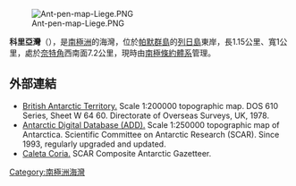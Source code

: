 [[Image:Ant-pen-map-Liege.PNG|thumb]]

{{coord|64|01|07|S|61|52|50|W|display=title}}

'''科里亞灣'''（{{lang-en|Coria Cove}}），是[[南極洲|南極洲]]的海灣，位於[[帕默群島|帕默群島]]的[[列日島|列日島]]東岸，長1.15公里、寬1公里，處於[[奈特角|奈特角]]西南面7.2公里，現時由[[南極條約體系|南極條約體系]]管理。

==外部連結==
* [http://data.aad.gov.au/aadc/mapcat/display_map.cfm?map_id=3198 British Antarctic Territory.] {{Wayback|url=http://data.aad.gov.au/aadc/mapcat/display_map.cfm?map_id=3198 |date=20120612032744 }}  Scale 1:200000 topographic map.  DOS 610 Series, Sheet W 64 60.  Directorate of Overseas Surveys, UK, 1978.
* [http://www.add.scar.org Antarctic Digital Database (ADD).] {{Wayback|url=http://www.add.scar.org/ |date=20170305000653 }} Scale 1:250000 topographic map of Antarctica. Scientific Committee on Antarctic Research (SCAR). Since 1993, regularly upgraded and updated.
* [https://data.aad.gov.au/aadc/gaz/scar/display_name.cfm?gaz_id=100561 Caleta Coria.] {{Wayback|url=https://data.aad.gov.au/aadc/gaz/scar/display_name.cfm?gaz_id=100561 |date=20181219134509 }} SCAR Composite Antarctic Gazetteer.

{{Antarctica-geo-stub}}
[[Category:南極洲海灣|Category:南極洲海灣]]